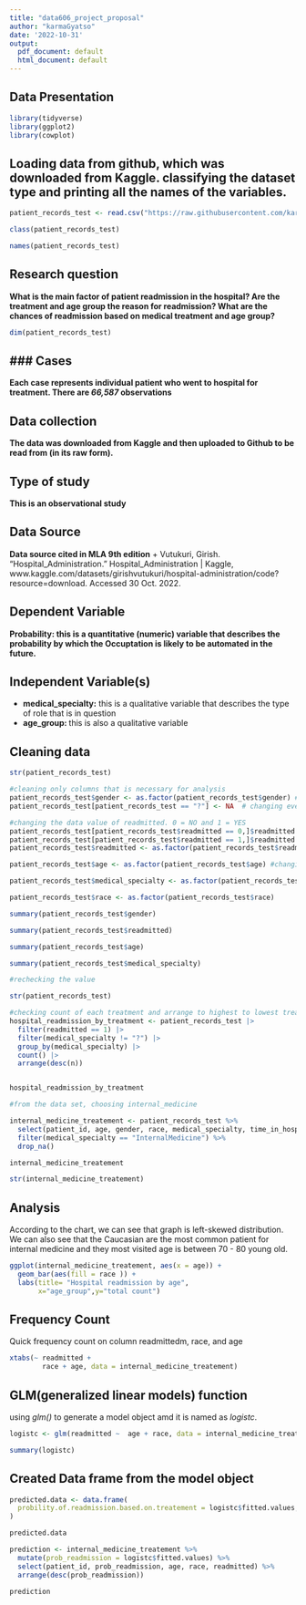 ```yaml
---
title: "data606_project_proposal"
author: "karmaGyatso"
date: '2022-10-31'
output:
  pdf_document: default
  html_document: default
---
```


## Data Presentation

```r
library(tidyverse)
library(ggplot2)
library(cowplot)
```

## Loading data from github, which was downloaded from Kaggle. classifying the dataset type and printing all the names of the variables. 
```r
patient_records_test <- read.csv("https://raw.githubusercontent.com/karmaggyatso/CUNY_SPS/main/data606_project/proporsal/Train-1617360447408-1660719685476.csv")

class(patient_records_test)

names(patient_records_test)
```


## Research question 
**What is the main factor of patient readmission in the hospital? Are the treatment and age group the reason for readmission? What are the chances of readmission based on medical treatment and age group?**



```r
dim(patient_records_test)
```

## ### Cases 

**Each case represents individual patient who went to hospital for treatment. There are *66,587* observations**

## Data collection 

**The data was downloaded from Kaggle and then uploaded to Github to be read from (in its raw form).**


## Type of study 
**This is an observational study**

## Data Source

**Data source cited in MLA 9th edition**
 + Vutukuri, Girish. “Hospital_Administration.” Hospital_Administration | Kaggle, www.kaggle.com/datasets/girishvutukuri/hospital-administration/code?resource=download. Accessed 30 Oct. 2022.

## Dependent Variable
**Probability: this is a quantitative (numeric) variable that describes the probability by which the Occuptation is likely to be automated in the future.**

## Independent Variable(s)
  + **medical_specialty:**  this is a qualitative variable that describes the type of role that is in question
  + **age_group: ** this is also a qualitative variable 
  

## Cleaning data

```r
str(patient_records_test)
```


```r
#cleaning only columns that is necessary for analysis
patient_records_test$gender <- as.factor(patient_records_test$gender) #chaning the datatype to factor
patient_records_test[patient_records_test == "?"] <- NA  # changing every ? to NA

#changing the data value of readmitted. 0 = NO and 1 = YES
patient_records_test[patient_records_test$readmitted == 0,]$readmitted <- "NO"
patient_records_test[patient_records_test$readmitted == 1,]$readmitted <- "YES"
patient_records_test$readmitted <- as.factor(patient_records_test$readmitted)

patient_records_test$age <- as.factor(patient_records_test$age) #changing the datatype to factor because it is categorical value

patient_records_test$medical_specialty <- as.factor(patient_records_test$medical_specialty) #changing the datatype to factor because it is categorical value

patient_records_test$race <- as.factor(patient_records_test$race)

```

```r
summary(patient_records_test$gender)
```

```r
summary(patient_records_test$readmitted)
```


```r
summary(patient_records_test$age)

```

```r
summary(patient_records_test$medical_specialty)

```

```r
#rechecking the value

str(patient_records_test)
```



```r
#checking count of each treatment and arrange to highest to lowest treatment
hospital_readmission_by_treatment <- patient_records_test |> 
  filter(readmitted == 1) |>
  filter(medical_specialty != "?") |>
  group_by(medical_specialty) |>
  count() |> 
  arrange(desc(n))


hospital_readmission_by_treatment

```

```r
#from the data set, choosing internal_medicine

internal_medicine_treatement <- patient_records_test %>%
  select(patient_id, age, gender, race, medical_specialty, time_in_hospital, readmitted) %>%
  filter(medical_specialty == "InternalMedicine") %>%
  drop_na()

internal_medicine_treatement
```
```r
str(internal_medicine_treatement)
```


## Analysis

According to the chart, we can see that graph is left-skewed distribution. We can also see that the Caucasian are the most common patient for internal medicine and they most visited age is between 70 - 80 young old. 

```r
ggplot(internal_medicine_treatement, aes(x = age)) +
  geom_bar(aes(fill = race )) + 
  labs(title= "Hospital readmission by age",
       x="age_group",y="total count")
```



## Frequency Count

Quick frequency count on column readmittedm, race, and age
```r
xtabs(~ readmitted + 
        race + age, data = internal_medicine_treatement)
```


## GLM(generalized linear models) function
using *glm()* to generate a model object amd it is named as *logistc*. 

```r
logistc <- glm(readmitted ~  age + race, data = internal_medicine_treatement, family = "binomial")

summary(logistc)
```

## Created Data frame from the model object
```r
predicted.data <- data.frame(
  probility.of.readmission.based.on.treatement = logistc$fitted.values, readmitted = internal_medicine_treatement$readmitted
)

predicted.data
```


```r
prediction <- internal_medicine_treatement %>%
  mutate(prob_readmission = logistc$fitted.values) %>%
  select(patient_id, prob_readmission, age, race, readmitted) %>%
  arrange(desc(prob_readmission))

prediction

```





